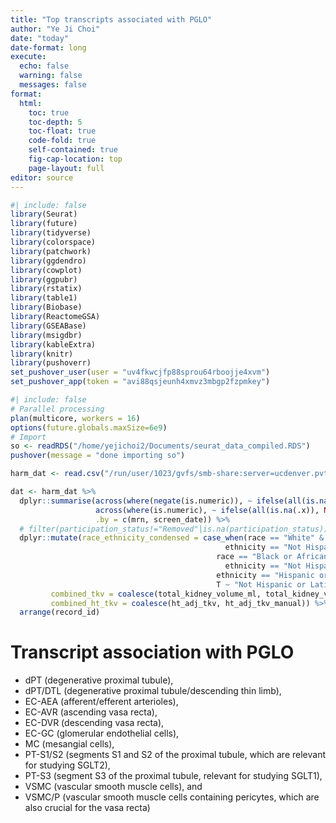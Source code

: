 ```yaml
---
title: "Top transcripts associated with PGLO"
author: "Ye Ji Choi"
date: "today"
date-format: long
execute: 
  echo: false
  warning: false
  messages: false
format:
  html:
    toc: true
    toc-depth: 5
    toc-float: true
    code-fold: true
    self-contained: true
    fig-cap-location: top
    page-layout: full
editor: source
---
```


```r
#| include: false
library(Seurat)
library(future)
library(tidyverse)
library(colorspace)
library(patchwork)
library(ggdendro)
library(cowplot)
library(ggpubr)
library(rstatix)
library(table1)
library(Biobase)
library(ReactomeGSA)
library(GSEABase)
library(msigdbr)
library(kableExtra)
library(knitr)
library(pushoverr)
set_pushover_user(user = "uv4fkwcjfp88sprou64rboojje4xvm")
set_pushover_app(token = "avi88qsjeunh4xmvz3mbgp2fzpmkey")

```

```r
#| include: false
# Parallel processing
plan(multicore, workers = 16)
options(future.globals.maxSize=6e9)
# Import
so <- readRDS("/home/yejichoi2/Documents/seurat_data_compiled.RDS")
pushover(message = "done importing so")
```

```r
harm_dat <- read.csv("/run/user/1023/gvfs/smb-share:server=ucdenver.pvt,share=som/PEDS/RI Biostatistics Core/Shared/Shared Projects/Laura/Peds Endo/Petter Bjornstad/Data Harmonization/Data Clean/harmonized_dataset.csv", na.strings = "")

dat <- harm_dat %>%
  dplyr::summarise(across(where(negate(is.numeric)), ~ ifelse(all(is.na(.x)), NA_character_, last(na.omit(.x)))),
                   across(where(is.numeric), ~ ifelse(all(is.na(.x)), NA_real_, mean(.x, na.rm = TRUE))),
                   .by = c(mrn, screen_date)) %>%
  # filter(participation_status!="Removed"|is.na(participation_status)) %>%
  dplyr::mutate(race_ethnicity_condensed = case_when(race == "White" & 
                                                ethnicity == "Not Hispanic or Latino" ~ "Not Hispanic or Latino White",
                                              race == "Black or African American" & 
                                                ethnicity == "Not Hispanic or Latino" ~ "Not Hispanic or Latino Black",
                                              ethnicity == "Hispanic or Latino" ~ "Hispanic or Latino",
                                              T ~ "Not Hispanic or Latino Other"),
         combined_tkv = coalesce(total_kidney_volume_ml, total_kidney_volume_ml_manual),
         combined_ht_tkv = coalesce(ht_adj_tkv, ht_adj_tkv_manual)) %>%
  arrange(record_id)
```

# Transcript association with PGLO

* dPT (degenerative proximal tubule), 
* dPT/DTL (degenerative proximal tubule/descending thin limb), 
* EC-AEA (afferent/efferent arterioles), 
* EC-AVR (ascending vasa recta), 
* EC-DVR (descending vasa recta), 
* EC-GC (glomerular endothelial cells), 
* MC (mesangial cells), 
* PT-S1/S2 (segments S1 and S2 of the proximal tubule, which are relevant for studying SGLT2), 
* PT-S3 (segment S3 of the proximal tubule, relevant for studying SGLT1), 
* VSMC (vascular smooth muscle cells), and 
* VSMC/P (vascular smooth muscle cells containing pericytes, which are also crucial for the vasa recta)

```r

```
